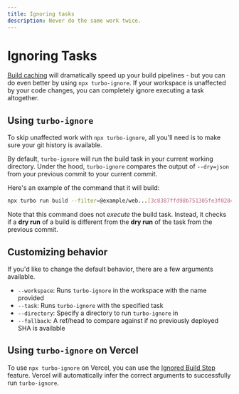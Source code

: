 ```yaml
---
title: Ignoring tasks
description: Never do the same work twice.
---
```


# Ignoring Tasks

[Build caching](/repo/docs/core-concepts/caching) will dramatically speed up your build pipelines - but you can do even better by using `npx turbo-ignore`. If your workspace is unaffected by your code changes, you can completely ignore executing a task altogether.

## Using `turbo-ignore`

To skip unaffected work with `npx turbo-ignore`, all you'll need is to make sure your git history is available.

By default, `turbo-ignore` will run the build task in your current working directory. Under the hood, `turbo-ignore` compares the output of `--dry=json` from your previous commit to your current commit.

Here's an example of the command that it will build:

```bash
npx turbo run build --filter=@example/web...[3c8387ffd98b751305fe3f0284befdd00cbd4610] --dry=json
```

Note that this command does not _execute_ the build task. Instead, it checks if a **dry run** of a build is different from the **dry run** of the task from the previous commit.

## Customizing behavior

If you'd like to change the default behavior, there are a few arguments available.

- `--workspace`: Runs `turbo-ignore` in the workspace with the name provided
- `--task`: Runs `turbo-ignore` with the specified task
- `--directory`: Specify a directory to run `turbo-ignore` in
- `--fallback`: A ref/head to compare against if no previously deployed SHA is available

## Using `turbo-ignore` on Vercel

To use `npx turbo-ignore` on Vercel, you can use the [Ignored Build Step](https://vercel.com/docs/concepts/projects/overview#ignored-build-step) feature. Vercel will automatically infer the correct arguments to successfully run `turbo-ignore`.
